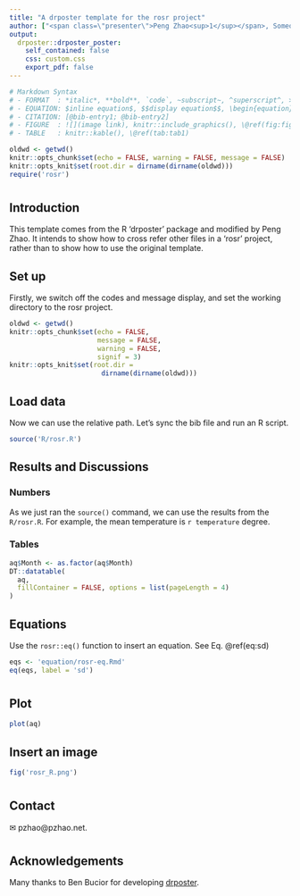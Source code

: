 ```yaml
---
title: "A drposter template for the rosr project"
author: ["<span class=\"presenter\">Peng Zhao<sup>1</sup></span>, Someone Else<sup>1, 2</sup><ol class=\"affiliations\"><li>Max Planck Institute for Chemistry, Mainz, Germany</li><li>Far Far Away</li></ol>"]
output:
  drposter::drposter_poster:
    self_contained: false
    css: custom.css
    export_pdf: false
---
```


```r
# Markdown Syntax
# - FORMAT  : *italic*, **bold**, `code`, ~subscript~, ^superscript^, > quote, ^[footnote] # - [](hyperlink)
# - EQUATION: $inline equation$, $$display equation$$, \begin{equation} (\#eq:eq-label)\end(equation), \@ref(eq:eq-label)
# - CITATION: [@bib-entry1; @bib-entry2]
# - FIGURE  : ![](image link), knitr::include_graphics(), \@ref(fig:fig1)
# - TABLE   : knitr::kable(), \@ref(tab:tab1)
```

```r
oldwd <- getwd()
knitr::opts_chunk$set(echo = FALSE, warning = FALSE, message = FALSE) 
knitr::opts_knit$set(root.dir = dirname(dirname(oldwd)))
require('rosr')
```

# {.col-2}

## Introduction

This template comes from the R 'drposter' package and modified by Peng Zhao. It intends to show how to cross refer other files in a 'rosr' project, rather than to show how to use the original template.

## Set up

Firstly, we switch off the codes and message display, and set the working directory to the rosr project.

```R
oldwd <- getwd()
knitr::opts_chunk$set(echo = FALSE, 
                      message = FALSE, 
                      warning = FALSE, 
                      signif = 3)
knitr::opts_knit$set(root.dir = 
                       dirname(dirname(oldwd)))
```

## Load data

Now we can use the relative path. Let's sync the bib file and run an R script.

```r
source('R/rosr.R')
```

## Results and Discussions

### Numbers

As we just ran the `source()` command, we can use the results from the `R/rosr.R`. For example, the mean temperature is `r temperature` degree.

### Tables


```r
aq$Month <- as.factor(aq$Month)
DT::datatable(
  aq, 
  fillContainer = FALSE, options = list(pageLength = 4)
)
```

## Equations

Use the `rosr::eq()` function to insert an equation. See Eq. \@ref(eq:sd)

```r
eqs <- 'equation/rosr-eq.Rmd'
eq(eqs, label = 'sd')
```

# {.col-2}


## Plot

```r
plot(aq)
```

## Insert an image


```r
fig('rosr_R.png')
```


# {.col-2}

## Contact {style="--header-color:darkred; --other-color-for-h2-gradient:red;"}

&#9993; pzhao\@pzhao.net. 


# {.col-2}

## Acknowledgements

Many thanks to Ben Bucior for developing [drposter](https://github.com/bbucior/drposter).

